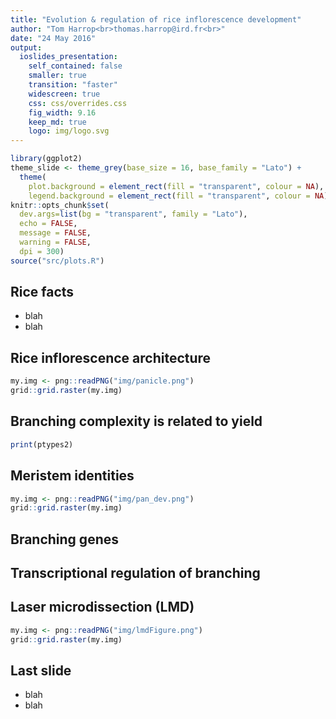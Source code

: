 ```yaml
---
title: "Evolution & regulation of rice inflorescence development"
author: "Tom Harrop<br>thomas.harrop@ird.fr<br>"
date: "24 May 2016"
output:
  ioslides_presentation:
    self_contained: false
    smaller: true
    transition: "faster"
    widescreen: true
    css: css/overrides.css
    fig_width: 9.16
    keep_md: true
    logo: img/logo.svg
---
```


```r
library(ggplot2)
theme_slide <- theme_grey(base_size = 16, base_family = "Lato") +
  theme(
    plot.background = element_rect(fill = "transparent", colour = NA),
    legend.background = element_rect(fill = "transparent", colour = NA))
knitr::opts_chunk$set(
  dev.args=list(bg = "transparent", family = "Lato"),
  echo = FALSE,
  message = FALSE,
  warning = FALSE,
  dpi = 300)
source("src/plots.R")
```

## Rice facts

*  blah
*  blah

## Rice inflorescence architecture

```r
my.img <- png::readPNG("img/panicle.png")
grid::grid.raster(my.img)
```

## Branching complexity is related to yield

```r
print(ptypes2)
```

## Meristem identities

```r
my.img <- png::readPNG("img/pan_dev.png")
grid::grid.raster(my.img)
```

## Branching genes


## Transcriptional regulation of branching


## Laser microdissection (LMD) {.centered .flexbox .vcenter}

```r
my.img <- png::readPNG("img/lmdFigure.png")
grid::grid.raster(my.img)
```

## Last slide

*  blah
*  blah